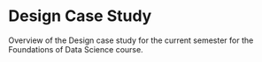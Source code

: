 # Design Case Study

Overview of the Design case study for the current semester for the Foundations of Data Science course. 